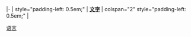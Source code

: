 |-
| style="padding-left: 0.5em;" | '''[[文字]]'''
| colspan="2" style="padding-left: 0.5em;" | {{{1|''将会加上''}}}<noinclude>
[[Category:语言模板|{{PAGENAME}}]]
[[Category:语言信息框模板|语言]]
</noinclude>